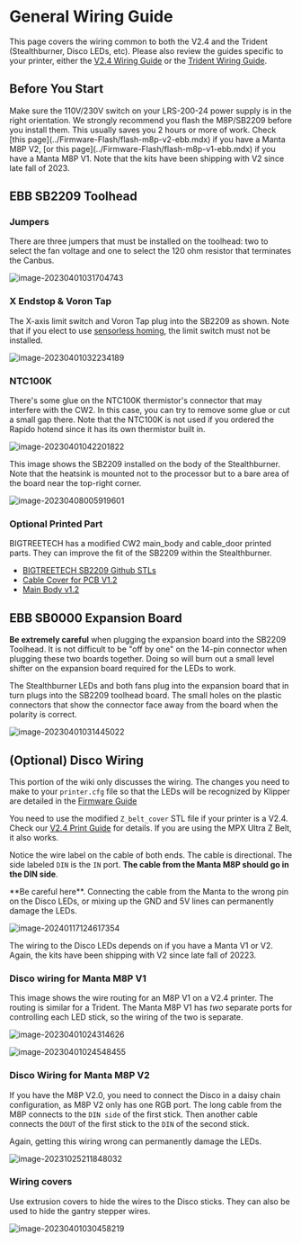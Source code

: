 
# General Wiring Guide

This page covers the wiring common to both the V2.4 and the Trident (Stealthburner, Disco LEDs, etc). Please also review the guides specific to your printer, either the [V2.4 Wiring Guide](../VORON-2.4-CBT-KIT/Wiring-Guide.mdx) or the [Trident Wiring Guide](../VORON-TRIDENT-CBT-KIT/Wiring.mdx). 

## Before You Start

<Callout type="warning">
  Make sure the 110V/230V switch on your LRS-200-24 power supply is in the right orientation.
</Callout>

<Callout type="info">
We strongly recommend you flash the M8P/SB2209 before you install them. This usually saves you 2 hours or more of work.  Check [this page](../Firmware-Flash/flash-m8p-v2-ebb.mdx) if you have a Manta M8P V2, [or this page](../Firmware-Flash/flash-m8p-v1-ebb.mdx) if you have a Manta M8P V1. Note that the kits have been shipping with V2 since late fall of 2023.
</Callout>

## EBB SB2209 Toolhead

### Jumpers

There are three jumpers that must be installed on the toolhead: two to select the fan voltage and one to select the 120 ohm resistor that terminates the Canbus.

![image-20230401031704743](https://img.mpx.wiki/i/2023/12/30/658f113adb6ce.webp)

### X Endstop &amp; Voron Tap

The X-axis limit switch and Voron Tap plug into the SB2209 as shown. Note that if you elect to use [sensorless homing](../Firmware-Setting/sensorless-homing-m8p-v2.mdx), the limit switch must not be installed.

![image-20230401032234189](https://img.mpx.wiki/i/2023/12/30/658f113c34253.webp)

### NTC100K

There's some glue on the NTC100K thermistor's connector that may interfere with the CW2.  In this case, you can try to remove some glue or cut a small gap there. Note that the NTC100K is not used if you ordered the Rapido hotend since it has its own thermistor built in.

![image-20230401042201822](https://img.mpx.wiki/i/2023/12/30/658f114225302.webp)

This image shows the SB2209 installed on the body of the Stealthburner. Note that the heatsink is mounted not to the processor but to a bare area of the board near the top-right corner.

![image-20230408005919601](https://img.mpx.wiki/i/2023/12/30/658f1143bf79a.webp)

### Optional Printed Part

BIGTREETECH has a modified CW2 main_body and cable_door printed parts. They can improve the fit of the SB2209 within the Stealthburner.

- [BIGTREETECH SB2209 Github STLs](https://github.com/bigtreetech/EBB/tree/master/EBB%20SB2240_2209%20CAN/STL)
- [Cable Cover for PCB V1.2](https://github.com/bigtreetech/EBB/blob/master/EBB%20SB2240_2209%20CAN/STL/Cable_Cover_For_PCB_V1.2.stl)
- [Main Body v1.2](https://github.com/bigtreetech/EBB/blob/master/EBB%20SB2240_2209%20CAN/STL/Main_Body_V1.2.stl)


## EBB SB0000 Expansion Board

<Callout type="warning">

**Be extremely careful** when plugging the expansion board into the SB2209 Toolhead. It is not difficult to be "off by one" on the 14-pin connector when plugging these two boards together. Doing so will burn out a small level shifter on the expansion board required for the LEDs to work.

</Callout>

The Stealthburner LEDs and both fans plug into the expansion board that in turn plugs into the SB2209 toolhead board. The small holes on the plastic connectors that show the connector face away from the board when the polarity is correct.

![image-20230401031445022](https://img.mpx.wiki/i/2023/12/30/658f113b86dd6.webp)


## (Optional) Disco Wiring
<Callout type="info">

This portion of the wiki only discusses the wiring. The changes you need to make to your `printer.cfg` file so that the LEDs will be recognized by Klipper are detailed in the [Firmware Guide](../Firmware#disco-led)

</Callout>

<Callout type="info">

You need to use the modified `Z_belt_cover` STL file if your printer is a V2.4. Check our [V2.4 Print Guide](../VORON-2.4-CBT-KIT/Print-Guide.mdx) for details. If you are using the MPX Ultra Z Belt, it also works.

</Callout>

Notice the wire label on the cable of both ends. The cable is directional.  The side labeled `DIN` is the `IN` port. **The cable from the Manta M8P should go in the DIN side**.

<Callout type="warning">
**Be careful here**. Connecting the cable from the Manta to the wrong pin on the Disco LEDs, or mixing up the GND and 5V lines can permanently damage the LEDs.
</Callout>

![image-20240117124617354](https://img.mpx.wiki/i/2024/01/17/65a75bce2faee.webp)

The wiring to the Disco LEDs depends on if you have a Manta V1 or V2.  Again, the kits have been shipping with V2 since late fall of 20223.

### Disco wiring for Manta M8P V1

This image shows the wire routing for an M8P V1 on a V2.4 printer.  The routing is similar for a Trident.  The Manta M8P V1 has *two* separate ports for controlling each LED stick, so the wiring of the two is separate.

![image-20230401024314626](https://img.mpx.wiki/i/2023/12/30/658f112aa580b.webp)

![image-20230401024548455](https://img.mpx.wiki/i/2023/12/30/658f1138e0844.webp)

### Disco Wiring for Manta M8P V2

If you have the M8P V2.0, you need to connect the Disco in a daisy chain configuration, as M8P V2 only has one RGB port. The long cable from the M8P connects to the `DIN side` of the first stick. Then another cable connects the `DOUT` of the first stick to the `DIN` of the second stick.

<Callout type="warning">
Again, getting this wiring wrong can permanently damage the LEDs.
</Callout>

![image-20231025211848032](https://img.mpx.wiki/i/2023/12/30/658f11327db8d.webp)

### Wiring covers

Use extrusion covers to hide the wires to the Disco sticks. They can also be used to hide the gantry stepper wires.

![image-20230401030458219](https://img.mpx.wiki/i/2023/12/30/658f11368e49d.webp)
